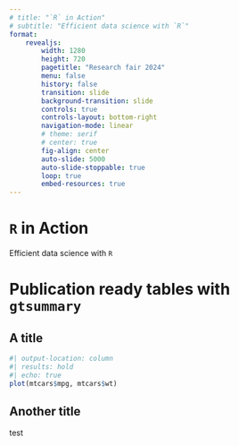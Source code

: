 ```yaml
---
# title: "`R` in Action"
# subtitle: "Efficient data science with `R`"
format:
    revealjs:
        width: 1280
        height: 720
        pagetitle: "Research fair 2024"
        menu: false
        history: false
        transition: slide
        background-transition: slide
        controls: true
        controls-layout: bottom-right
        navigation-mode: linear
        # theme: serif
        # center: true
        fig-align: center
        auto-slide: 5000
        auto-slide-stoppable: true
        loop: true
        embed-resources: true
---
```


# `R` in Action

Efficient data science with `R`

# Publication ready tables with `gtsummary`

## A title

```r
#| output-location: column
#| results: hold
#| echo: true
plot(mtcars$mpg, mtcars$wt)
```

## Another title

test
